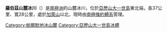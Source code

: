 {{coord|69|0|S|70|20|W|display=title}}

'''羅伯茲山麓冰川'''（{{lang-en|Roberts Ice Piedmont}}）是[[南極洲|南極洲]]的山麓冰川，位於[[亞歷山大一世島|亞歷山大一世島]]東北端，長37公里、寬28公里，處於[[加萊山|加萊山]]以北，現時由[[南極條約體系|南極條約體系]]管理。

{{DEFAULTSORT:Roberts Ice Piedmont}}
[[Category:帕爾默地冰山麓|Category:帕爾默地冰山麓]]
[[Category:亞歷山大一世島冰體|Category:亞歷山大一世島冰體]]


{{AlexanderIsland-geo-stub}}